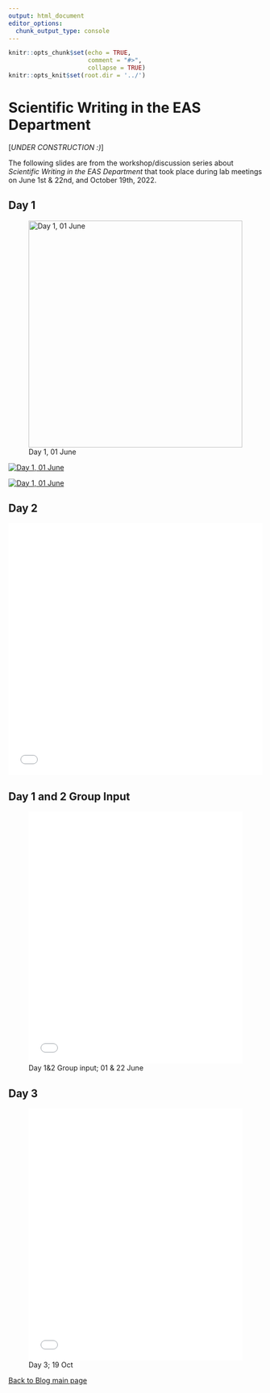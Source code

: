 ```yaml
---
output: html_document
editor_options:
  chunk_output_type: console
---
```


```r
knitr::opts_chunk$set(echo = TRUE,
                      comment = "#>",
                      collapse = TRUE)
knitr::opts_knit$set(root.dir = '../')
```


# Scientific Writing in the EAS Department {.unlisted .unnumbered #EASslides}

[*UNDER CONSTRUCTION :)*]

The following slides are from the workshop/discussion series about *Scientific Writing in the EAS Department* that took place during lab meetings on June 1st & 22nd, and October 19th, 2022. 


## Day 1 {-}

![Day 1, 01 June](/Users/aashbury/Documents/scientific_communication_support_website/vignettes/Sci_Writ_EAS_series/Day 1/Day 1.012.jpeg){width=100% height=450px}

[![Day 1, 01 June](/Users/aashbury/Documents/scientific_communication_support_website/vignettes/Sci_Writ_EAS_series/Day 1/Day 1.012.jpeg)](/pdfs/Sci_Writ_EAS_series/Day_1.pdf)

[![Day 1, 01 June](/Users/aashbury/Documents/scientific_communication_support_website/vignettes/Sci_Writ_EAS_series/Day 1/Day 1.012.jpeg)](https://github.com/ekopter/scientific_communication_support_website/blob/main/pdfs/Sci_Writ_EAS_series/Day_1.pdf)

## Day 2 {-}

![Day 2; 22 June](/Users/aashbury/Documents/scientific_communication_support_website/vignettes/Sci_Writ_EAS_series/Day 2.pdf){width=100% height=500px}\

## Day 1 and 2 Group Input {-}

![Day 1&2 Group input; 01 & 22 June](/Users/aashbury/Documents/scientific_communication_support_website/vignettes/Sci_Writ_EAS_series/Day 1 group input.pdf){width=100% height=500px}

## Day 3 {-}

![Day 3; 19 Oct](/Users/aashbury/Documents/scientific_communication_support_website/vignettes/Sci_Writ_EAS_series/Day 3.pdf){width=100% height=500px}

[Back to Blog main page](#blog_main)